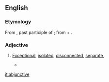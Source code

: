 ==English==

===Etymology===
From {{etyl|la|en}} {{term|abiunctus|abiūnctus||lang=la}}, past participle of {{term|abiungo|abiungō|remove, separate|lang=la}}; from {{term|ab||of, from, by|lang=la}} + {{term|iungo|iungō|join, connect, attach|lang=la}}.

===Adjective===
{{en-adj}}

# {{context|rare}} [[exceptional|Exceptional]], [[isolated]], [[disconnected]], [[separate]],
#* {{seeCites}}

[[it:abjunctive]]
